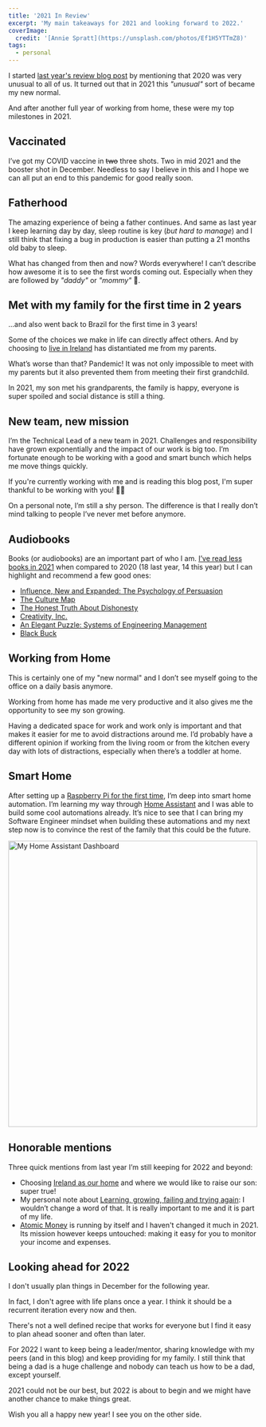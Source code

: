 ```yaml
---
title: '2021 In Review'
excerpt: 'My main takeaways for 2021 and looking forward to 2022.'
coverImage:
  credit: '[Annie Spratt](https://unsplash.com/photos/Ef1H5YTTmZ8)'
tags:
  - personal
---
```


I started [last year's review blog post](/blog/2020-in-review) by mentioning that 2020 was very unusual to all of us.
It turned out that in 2021 this _"unusual"_ sort of became my new normal.

And after another full year of working from home, these were my top milestones in 2021.

## Vaccinated

I’ve got my COVID vaccine in ~~two~~ three shots.
Two in mid 2021 and the booster shot in December.
Needless to say I believe in this and I hope we can all put an end to this pandemic for good really soon.

## Fatherhood

The amazing experience of being a father continues.
And same as last year I keep learning day by day, sleep routine is key (_but hard to manage_) and I still think that fixing a bug in production is easier than putting a 21 months old baby to sleep.

What has changed from then and now?
Words everywhere! I can’t describe how awesome it is to see the first words coming out.
Especially when they are followed by _"daddy"_ or _"mommy"_ 🥰.

## Met with my family for the first time in 2 years

...and also went back to Brazil for the first time in 3 years!

Some of the choices we make in life can directly affect others.
And by choosing to [live in Ireland](/blog/2020-in-review#irish-life) has distantiated me from my parents.

What’s worse than that? Pandemic!
It was not only impossible to meet with my parents but it also prevented them from meeting their first grandchild.

In 2021, my son met his grandparents, the family is happy, everyone is super spoiled and social distance is still a thing.


## New team, new mission

I’m the Technical Lead of a new team in 2021.
Challenges and responsibility have grown exponentially and the impact of our work is big too.
I’m fortunate enough to be working with a good and smart bunch which helps me move things quickly.

If you're currently working with me and is reading this blog post, I'm super thankful to be working with you! 🙌🏼

On a personal note, I’m still a shy person.
The difference is that I really don’t mind talking to people I’ve never met before anymore.

## Audiobooks

Books (or audiobooks) are an important part of who I am.
[I’ve read less books in 2021](https://www.goodreads.com/user/year_in_books/2021) when compared to 2020 (18 last year, 14 this year) but I can highlight and recommend a few good ones:

- [Influence, New and Expanded: The Psychology of Persuasion](https://www.goodreads.com/book/show/56419468-influence-new-and-expanded)
- [The Culture Map](https://www.goodreads.com/book/show/22085568-the-culture-map)
- [The Honest Truth About Dishonesty](https://www.goodreads.com/book/show/13426114-the-honest-truth-about-dishonesty)
- [Creativity, Inc.](https://www.goodreads.com/book/show/18077903-creativity-inc)
- [An Elegant Puzzle: Systems of Engineering Management](https://www.goodreads.com/book/show/45303387-an-elegant-puzzle)
- [Black Buck](https://www.goodreads.com/book/show/53091994-black-buck)

## Working from Home

This is certainly one of my "new normal" and I don’t see myself going to the office on a daily basis anymore.

Working from home has made me very productive and it also gives me the opportunity to see my son growing.

Having a dedicated space for work and work only is important and that makes it easier for me to avoid distractions around me.
I’d probably have a different opinion if working from the living room or from the kitchen every day with lots of distractions, especially when there’s a toddler at home.

## Smart Home

After setting up a [Raspberry Pi for the first time](blog/headless-raspberry-pi-setup), I’m deep into smart home automation.
I’m learning my way through [Home Assistant](https://www.home-assistant.io) and I was able to build some cool automations already.
It’s nice to see that I can bring my Software Engineer mindset when building these automations and my next step now is to convince the rest of the family that this could be the future.

<Img alt="My Home Assistant Dashboard" height="573" src="/assets/blog/2021-12-28-2021-in-review/home-assistant-dashboard.jpg" title="My Home Assistant Dashboard" width="500" />

## Honorable mentions

Three quick mentions from last year I’m still keeping for 2022 and beyond:

- Choosing [Ireland as our home](/blog/2020-in-review#irish-life) and where we would like to raise our son: super true!
- My personal note about [Learning, growing, failing and trying again](/blog/2020-in-review#learning-growing-failing-and-trying-again): I wouldn’t change a word of that. It is really important to me and it is part of my life.
- [Atomic Money](https://atomicmoney.app/) is running by itself and I haven't changed it much in 2021. Its mission however keeps untouched: making it easy for you to monitor your income and expenses.

## Looking ahead for 2022

I don't usually plan things in December for the following year.

In fact, I don't agree with life plans once a year. I think it should be a recurrent iteration every now and then.

There's not a well defined recipe that works for everyone but I find it easy to plan ahead sooner and often than later.

For 2022 I want to keep being a leader/mentor, sharing knowledge with my peers (and in this blog) and keep providing for my family. I still think that being a dad is a huge challenge and nobody can teach us how to be a dad, except yourself.

2021 could not be our best, but 2022 is about to begin and we might have another chance to make things great.

Wish you all a happy new year! I see you on the other side.

